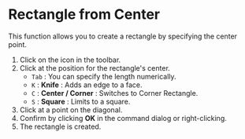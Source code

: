 
# Rectangle from Center

This function allows you to create a rectangle by specifying the center point.

<KinouGaiyou shortcut='' command='Center Rectangle' button='Toolbar' />

1. Click on the icon in the toolbar.
2. Click at the position for the rectangle's center.
   - `Tab` : You can specify the length numerically.
   - `K` : **Knife** : Adds an edge to a face.
   - `C` : **Center / Corner** : Switches to Corner Rectangle.
   - `S` : **Square** : Limits to a square.
3. Click at a point on the diagonal.
4. Confirm by clicking **OK** in the command dialog or right-clicking.
5. The rectangle is created.
